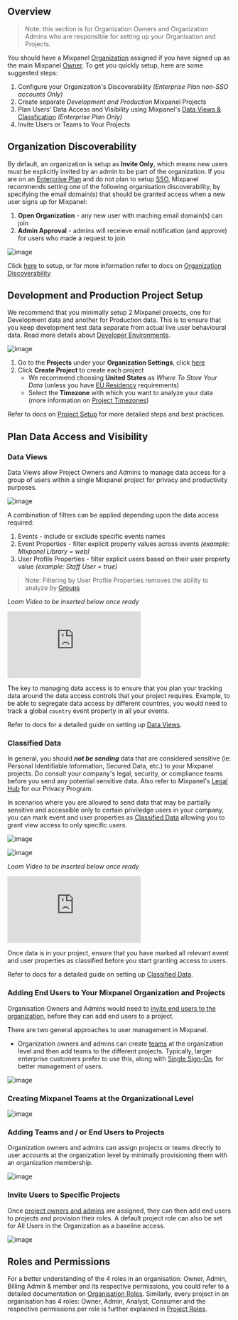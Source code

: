 ## Overview

> Note: this section is for Organization Owners and Organization Admins who are responsible for setting up your Organisation and Projects.

You should have a Mixpanel [Organization](/docs/orgs-and-projects/organizations) assigned if you have signed up as the main Mixpanel [Owner](/docs/orgs-and-projects/roles-and-permissions#owner). To get you quickly setup, here are some suggested steps:

1. Configure your Organization's Discoverability *(Enterprise Plan non-SSO accounts Only)*
2. Create separate *Development and Production* Mixpanel Projects
4. Plan Users' Data Access and Visibility using Mixpanel's [Data Views & Classfication](/docs/data-governance/data-views-and-classification) *(Enterprise Plan Only)*
5. Invite Users or Teams to Your Projects

## Organization Discoverability
By default, an organization is setup as __Invite Only__, which means new users must be explicitly invited by an admin to be part of the organization. If you are on an [Enterprise Plan](https://mixpanel.com/settings/org/plan) and do not plan to setup [SSO](/docs/access-security/single-sign-on/overview), Mixpanel recommends setting one of the following organisation discoverability, by specifying the email domain(s) that should be granted access when a new user signs up for Mixpanel:

1. **Open Organization** - any new user with maching email domain(s) can join
2. **Admin Approval** - admins will receieve email notification (and approve) for users who made a request to join

![image](/discoverabilitytwo.png "Organization Discoverability")

Click [here](https://mixpanel.com/settings/org/users-and-teams/find-your-org) to setup, or for more information refer to docs on [Organization Discoverability](/docs/orgs-and-projects/organizations#organization-discoverability)

## Development and Production Project Setup
We recommend that you minimally setup 2 Mixpanel projects, one for Development data and another for Production data. This is to ensure that you keep development test data separate from actual live user behavioural data. Read more details about [Developer Environments](/docs/best-practices/developer-environments).

![image](/tutorials/create-projects.png "Create Projects")

1. Go to the **Projects** under your **Organization Settings**, click [here](https://mixpanel.com/settings/org/projects)
2. Click **Create Project** to create each project
   - We recommend choosing **United States** as *Where To Store Your Data* (unless you have [EU Residency](/docs/privacy/eu-residency) requirements)
   - Select the **Timezone** with which you want to analyze your data (more information on [Project Timezones](/docs/orgs-and-projects/managing-projects#manage-timezones-for-projects))

Refer to docs on [Project Setup](docs/best-practices/project-setup) for more detailed steps and best practices.

## Plan Data Access and Visibility

### Data Views
Data Views allow Project Owners and Admins to manage data access for a group of users within a single Mixpanel project for privacy and productivity purposes. 

![image](/manage-data-view-filters.png "Data View Filters")

A combination of filters can be applied depending upon the data access required:
1. Events - include or exclude specific events names
2. Event Properties - filter explicit property values across events *(example: Mixpanel Library = web)*
3. User Profile Properties - filter explicit users based on their user property value *(example: Staff User = true)*
> Note: Filtering by User Profile Properties removes the ability to analyze by [Groups](/docs/data-structure/advanced/group-analytics#group-by-a-custom-identifier) 

_Loom Video to be inserted below once ready_
<p style={{ position: 'relative', paddingBottom: '56.25%', height: 0, overflow: 'hidden' }}>
  <iframe src="https://www.loom.com/embed/_Loom ID_" frameborder="0" style={{ position: 'absolute', top: 0, left: 0, width: '100%', height: '100%' }} allowfullscreen></iframe>
</p>

The key to managing data access is to ensure that you plan your tracking data around the data access controls that your project requires. Example, to be able to segregate data access by different countries, you would need to track a global `country` event property in all your events.

Refer to docs for a detailed guide on setting up [Data Views](/docs/data-governance/data-views-and-classification#data-views-overview).

### Classified Data
In general, you should **_not be sending_** data that are considered sensitive (ie: Personal Identifiable Information, Secured Data, etc.) to your Mixpanel projects. Do consult your company's legal, security, or compliance teams before you send any potential sensitive data. Also refer to Mixpanel's [Legal Hub](https://mixpanel.com/legal/privacy-policy) for our Privacy Program.

In scenarios where you are allowed to send data that may be partially sensitive and accessible only to certain priviledge users in your company, you can mark event and user properties as [Classified Data](/docs/data-governance/data-views-and-classification#mark-properties-as-classified-data) allowing you to grant view access to only specific users.

![image](mark-classified.png "Mark Classified")

![image](manage-classified-data-viewing-perms.png "Mark Classified Viewing Perms")

_Loom Video to be inserted below once ready_
<p style={{ position: 'relative', paddingBottom: '56.25%', height: 0, overflow: 'hidden' }}>
  <iframe src="https://www.loom.com/embed/_Loom ID_" frameborder="0" style={{ position: 'absolute', top: 0, left: 0, width: '100%', height: '100%' }} allowfullscreen></iframe>
</p>

Once data is in your project, ensure that you have marked all relevant event and user properties as classified before you start granting access to users.

Refer to docs for a detailed guide on setting up [Classified Data](/docs/data-governance/data-views-and-classification#data-classification).

### Adding End Users to Your Mixpanel Organization and Projects
Organisation Owners and Admins would need to [invite end users to the organization](/docs/orgs-and-projects/roles-and-permissions#invite-users), before they can add end users to a project.


There are two general approaches to user management in Mixpanel. 

- Organization owners and admins can create [teams](/docs/orgs-and-projects/manage-team-members#teams) at the organization level and then add teams to the different projects. Typically, larger enterprise customers prefer to use this, along with [Single Sign-On](/docs/access-security/single-sign-on/overview), for better management of users.


![image](https://github.com/mixpanel/docs/assets/50901466/9b42d818-cc77-4f02-9025-90456a557c6a)

### Creating Mixpanel Teams at the Organizational Level

![image](https://github.com/mixpanel/docs/assets/50901466/de43d48b-4fef-4292-b835-f1d5682345b1)

### Adding Teams and / or End Users to Projects
Organization owners and admins can assign projects or teams directly to user accounts at the organization level by minimally provisioning them with an organization membership.

![image](https://github.com/mixpanel/docs/assets/50901466/8ec08b83-d0e2-47b3-92a4-5f5e98d70b52)

### Invite Users to Specific Projects

Once [project owners and admins](/docs/orgs-and-projects/roles-and-permissions#setting-a-default-role-on-a-project) are assigned, they can then add end users to projects and provision their roles.  A default project role can also be set for All Users in the Organization as a baseline access.

![image](https://github.com/mixpanel/docs/assets/50901466/61a9099b-f07e-4bcf-9110-bf5418e7000b) 


## Roles and Permissions
For a better understanding of the 4 roles in an organisation: Owner, Admin, Billing Admin & member and its respective permissions, you could refer to a detailed documentation on [Organisation Roles](/docs/orgs-and-projects/roles-and-permissions#organization-roles). Similarly, every project in an organisation has 4 roles: Owner, Admin, Analyst, Consumer and the respective permissions per role is further explained in [Project Roles](/docs/orgs-and-projects/roles-and-permissions#project-roles). 







